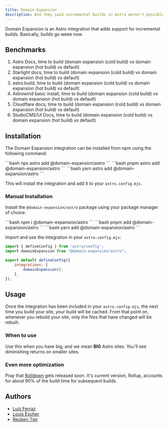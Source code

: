 ```yaml
---
title: Domain Expansion
description: And they said incremental builds in Astro weren't possible.
---
```



Domain Expansion is an Astro integration that adds support for incremental builds. Basically,
builds go weee now.

## Benchmarks

<Badge text="TODO: PUT GRAFANA BENCHMARKS HERE" />

1. Astro Docs, time to build (domain expansion (cold build) vs domain expansion (hot build) vs default)
2. Starlight docs, time to build (domain expansion (cold build) vs domain expansion (hot build) vs default)
3. astro.build, time to build (domain expansion (cold build) vs domain expansion (hot build) vs default)
4. Astrowind basic install, time to build (domain expansion (cold build) vs domain expansion (hot build) vs default)
5. Cloudflare docs, time to build (domain expansion (cold build) vs domain expansion (hot build) vs default)
6. StudioCMS/UI Docs, time to build (domain expansion (cold build) vs domain expansion (hot build) vs default)

## Installation

The Domain Expansion integration can be installed from npm using the following command:

<Tabs>
	<TabItem label="npm">
		```bash
		npx astro add @domain-expansion/astro
		```
	</TabItem>
	<TabItem label="pnpm">
		```bash
		pnpm astro add @domain-expansion/astro
		```
	</TabItem>
	<TabItem label="yarn">
		```bash
		yarn astro add @domain-expansion/astro
		```
	</TabItem>
</Tabs>

This will install the integration and add it to your `astro.config.mjs`.

### Manual Installation

Install the `@domain-expansion/astro` package using your package manager of choice:

<Tabs>
	<TabItem label="npm">
		```bash
		npm i @domain-expansion/astro
		```
	</TabItem>
	<TabItem label="pnpm">
		```bash
		pnpm add @domain-expansion/astro
		```
	</TabItem>
	<TabItem label="yarn">
		```bash
		yarn add @domain-expansion/astro
		```
	</TabItem>
</Tabs>

Import and use the integration in your `astro.config.mjs`:

```js
import { defineConfig } from 'astro/config';
import domainExpansion from "@domain-expansion/astro";

export default defineConfig({
	integrations: [
		domainExpansion(),
	],
});
```

## Usage

Once the integration has been included in your `astro.config.mjs`, the next time you build your site,
your build will be cached. From that point on, whenever you rebuild your site, only the files that have
changed will be rebuilt.

### When to use

Use this when you have big, and we mean **BIG** Astro sites. You'll see diminishing returns on smaller sites.

### Even more optimization

Pray that [Rolldown](https://rolldown.rs/) gets released soon. It's current version, Rollup,
accounts for about 90% of the build time for subsequent builds.

## Authors

- [Luiz Ferraz](https://github.com/Fryuni)
- [Louis Escher](https://github.com/louisescher)
- [Reuben Tier](https://github.com/theotterlord)
